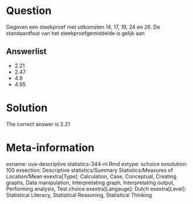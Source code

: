 Question
========

Gegeven een steekproef met uitkomsten 14, 17, 19, 24 en 26. De standaardfout van het steekproefgemiddelde is gelijk aan 

Answerlist
----------
* 2.21
* 2.47
* 4.9
* 4.95

Solution
========

The correct answer is  2.21 

Meta-information
================
exname: uva-descriptive statistics-344-nl.Rmd 
extype: schoice 
exsolution: 100 
exsection: Descriptive statistics/Summary Statistics/Measures of Location/Mean
exextra[Type]: Calculation, Case, Conceptual, Creating graphs, Data manipulation, Interpretating graph, Interpretating output, Performing analysis, Test choice 
exextra[Langauge]: Dutch 
exextra[Level]: Statistical Literacy, Statistical Reasoning, Statistical Thinking 
